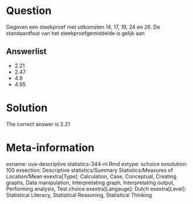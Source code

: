 Question
========

Gegeven een steekproef met uitkomsten 14, 17, 19, 24 en 26. De standaardfout van het steekproefgemiddelde is gelijk aan 

Answerlist
----------
* 2.21
* 2.47
* 4.9
* 4.95

Solution
========

The correct answer is  2.21 

Meta-information
================
exname: uva-descriptive statistics-344-nl.Rmd 
extype: schoice 
exsolution: 100 
exsection: Descriptive statistics/Summary Statistics/Measures of Location/Mean
exextra[Type]: Calculation, Case, Conceptual, Creating graphs, Data manipulation, Interpretating graph, Interpretating output, Performing analysis, Test choice 
exextra[Langauge]: Dutch 
exextra[Level]: Statistical Literacy, Statistical Reasoning, Statistical Thinking 
